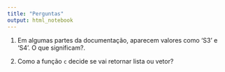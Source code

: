 ```yaml
---
title: "Perguntas"
output: html_notebook
---
```


1. Em algumas partes da documentação, aparecem valores como 'S3' e 'S4'. O que significam?.

2. Como a função `c` decide se vai retornar lista ou vetor?